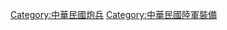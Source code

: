 {{Catnav|頁面分類|地理|国家|亚洲国家|中華民國|中華民國陸軍|中華民國陸軍裝備}}
{{Catnav|頁面分類|各種主題的頁面分類|按國家分類|各國軍事|台灣軍事|中華民國陸軍|中華民國陸軍裝備}}

[[Category:中華民國炮兵|Category:中華民國炮兵]]
[[Category:中華民國陸軍裝備|Category:中華民國陸軍裝備]]